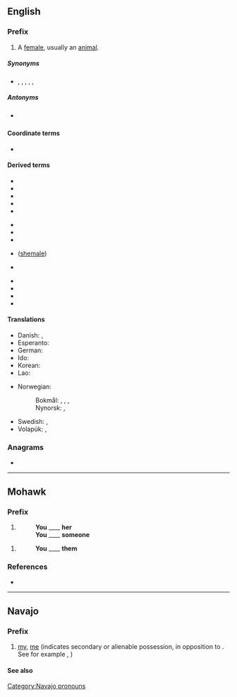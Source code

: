 {{also|Appendix:Variations of "she"}}
==English==

===Prefix===
{{head|en|prefixes}}

# A [[female]], usually an [[animal]].

=====Synonyms=====
* {{sense|female suffix}} {{l|en|-a}}, {{l|en|-ess}}, {{l|en|-ette}}, {{l|en|-ine}}, {{l|en|-ress}}, {{l|en|-rix}}

=====Antonyms=====
* {{sense|female prefix}} {{l|en|he-}}

====Coordinate terms====
* {{l|en|he-}}

====Derived terms====
{{prefixsee|en}}
{{der-top3}}
* {{l|en|she-ass}}
* {{l|en|she-bear}}
* {{l|en|she-cat}}
* {{l|en|she-devil}}
* {{l|en|she-dog}}
{{der-mid3}}
* {{l|en|she-elephant}}
* {{l|en|she-friend}}
* {{l|en|she-goat}}
* {{l|en|she-male}} ([[shemale]])
* {{l|en|she-monkey}}
{{der-mid3}}
* {{l|en|she-shed}}
* {{l|en|she-tiger}}
* {{l|en|she-walrus}}
* {{l|en|she-wolf}}
{{der-bottom}}

====Translations====
{{trans-top|the prefix she- for a female animal or a woman}}
* Danish: {{t+|da|hun}}, {{t|da|hun-}}
* Esperanto: {{t+|eo|-ino|alt=-in-}}
* German: {{t+|de|-in}}
* Ido: {{t|io|-ino|alt=-in-}}
* Korean: {{t+|ko|암}}
* Lao: {{t+|lo|ແມ່}}
{{trans-mid}}
* Norwegian:
*: Bokmål: {{t+|no|hunn}}, {{t+|no|hun}}, {{t|no|hunn-}}, {{t|no|hun-}}
*: Nynorsk: {{t|nn|ho}}, {{t|nn|ho-}}
* Swedish: {{t|sv|hon-}}, {{t+|sv|hona}}
* Volapük: {{t|vo|ji}}, {{t+|vo|ji-}}
{{trans-bottom}}

===Anagrams===
* {{anagrams|en|a=ehs|EH&S|EHS|Esh|HSE|ehs|esh|he's|hes|hse}}

----

==Mohawk==

===Prefix===
{{moh-prefix|transitive}}

# {{ngd|pronominal prefix for a [[first person]] [[singular]] [[agent]] and a [[third person]] [[feminine]]/[[indefinite]] [[patient]]}}
#: '''You'''  ____  '''her'''
#: '''You'''  ____  '''someone'''

# {{ngd|pronominal prefix for a [[first person]] [[singular]] [[agent]] and a [[third person]] [[plural]] [[patient]]}}
#: '''You'''  ____  '''them'''

===References===
* {{R:moh:Deering:1976|pages=384}}

----

==Navajo==

===Prefix===
{{head|nv|prefix}}

# [[my]], [[me]] (indicates secondary or alienable possession, in opposition to {{l|nv|shi-}}. See for example {{l|nv|abeʼ}}, {{l|nv|sheʼabeʼ}})

====See also====
{{nv-possessive pronouns}}

[[Category:Navajo pronouns]]